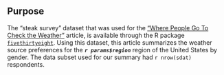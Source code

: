 ## Purpose

The "steak survey" dataset that was used for the ["Where People Go To Check the Weather"](https://fivethirtyeight.com/features/weather-forecast-news-app-habits/) article, is available through the R package [`fivethirtyeight`](https://cran.r-project.org/web/packages/fivethirtyeight/index.html). Using this dataset, this article summarizes the weather source preferences for the _**`r params$region`**_ region of the United States by gender. The data subset used for our summary had `r nrow(sdat)` respondents.